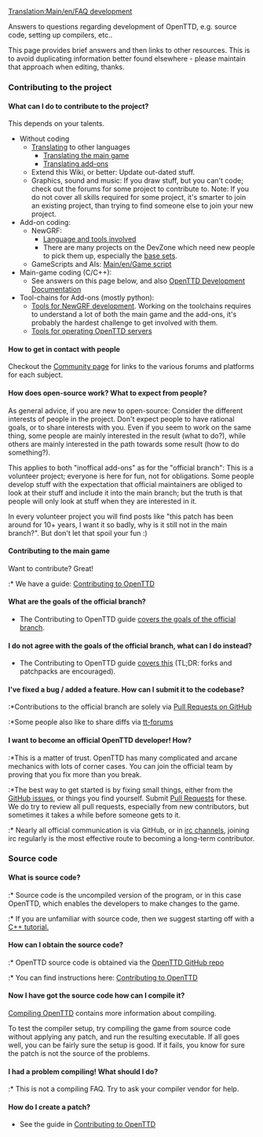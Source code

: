[[Translation:Main/en/FAQ development]]{{en/-}}{{en/FAQmenu}}

Answers to questions regarding development of OpenTTD, e.g. source code, setting up compilers, etc..

This page provides brief answers and then links to other resources.  This is to avoid duplicating information better found elsewhere - please maintain that approach when editing, thanks.

===Contributing to the project===
====What can I do to contribute to the project?====
This depends on your talents.
* Without coding
** [[Main/en/Internationalization|Translating]] to other languages
*** [https://translator.openttd.org Translating the main game]
*** [https://translator.openttdcoop.org Translating add-ons]
** Extend this Wiki, or better: Update out-dated stuff.
** Graphics, sound and music: If you draw stuff, but you can't code; check out the forums for some project to contribute to. Note: If you do not cover all skills required for some project, it's smarter to join an existing project, than trying to find someone else to join your new project.
* Add-on coding:
** NewGRF:
*** [[Main/en/NewGRF development tools|Language and tools involved]]
*** There are many projects on the DevZone which need new people to pick them up, especially the [https://dev.openttdcoop.org/projects/basedata base sets].
** GameScripts and AIs: [[Main/en/Game script]]
* Main-game coding (C/C++):
** See answers on this page below, and also [[Main/en/Development|OpenTTD Development Documentation]]
* Tool-chains for Add-ons (mostly python):
** [https://dev.openttdcoop.org/projects/grf-tools Tools for NewGRF development]. Working on the toolchains requires to understand a lot of both the main game and the add-ons, it's probably the hardest challenge to get involved with them.
** [https://dev.openttdcoop.org/projects/admintools Tools for operating OpenTTD servers]

====How to get in contact with people====
Checkout the [[Main/en/Community|Community page]] for links to the various forums and platforms for each subject.

====How does open-source work? What to expect from people?====
As general advice, if you are new to open-source: Consider the different interests of people in the project.
Don't expect people to have rational goals, or to share interests with you.
Even if you seem to work on the same thing, some people are mainly interested in the result (what to do?), while others are mainly
interested in the path towards some result (how to do something?).

This applies to both "inoffical add-ons" as for the "official branch":
This is a volunteer project; everyone is here for fun, not for obligations.
Some people develop stuff with the expectation that official maintainers are obliged to look at their stuff and include it
into the main branch; but the truth is that people will only look at stuff when they are interested in it.

In every volunteer project you will find posts like "this patch has been around for 10+ years, I want it so badly, why is it still not in the main branch?".
But don't let that spoil your fun :)

====Contributing to the main game====
Want to contribute?  Great!  

:* We have a guide: [https://github.com/OpenTTD/OpenTTD/blob/master/CONTRIBUTING.md Contributing to OpenTTD]

====What are the goals of the official branch?====

* The Contributing to OpenTTD guide [https://github.com/OpenTTD/OpenTTD/blob/master/CONTRIBUTING.md#project-goals covers the goals of the official branch].

====I do not agree with the goals of the official branch, what can I do instead?====

* The Contributing to OpenTTD guide [https://github.com/OpenTTD/OpenTTD/blob/master/CONTRIBUTING.md#i-do-not-agree-with-the-goals-of-the-offical-branch-what-can-i-do-instead covers this] (TL;DR: forks and patchpacks are encouraged).

====I've fixed a bug / added a feature. How can I submit it to the codebase?====
:*Contributions to the official branch are solely via [https://github.com/OpenTTD/OpenTTD/blob/master/CONTRIBUTING.md#pull-requests Pull Requests on GitHub]
:*Some people also like to share diffs via [http://www.tt-forums.net/viewforum.php?f=33 tt-forums]

====I want to become an official OpenTTD developer! How?====
:*This is a matter of trust. OpenTTD has many complicated and arcane mechanics with lots of corner cases. You can join the official team by proving that you fix more than you break.
:*The best way to get started is by fixing small things, either from the [https://github.com/OpenTTD/OpenTTD/issues GitHub issues], or things you find yourself.  Submit [https://github.com/OpenTTD/OpenTTD/blob/master/CONTRIBUTING.md#pull-requests Pull Requests] for these.  We do try to review all pull requests, especially from new contributors, but sometimes it takes a while before someone gets to it.
:* Nearly all official communication is via GitHub, or in [https://wiki.openttd.org/Irc irc channels], joining irc regularly is the most effective route to becoming a long-term contributor.

===Source code===
====What is source code?====
:* Source code is the uncompiled version of the program, or in this case OpenTTD, which enables the developers to make changes to the game.
:* If you are unfamiliar with source code, then we suggest starting off with a [http://www.google.com/search?q=C%2B%2B+tutorial C++ tutorial.]

====How can I obtain the source code?====
:* OpenTTD source code is obtained via the [https://github.com/OpenTTD/OpenTTD/ OpenTTD GitHub repo]
:* You can find instructions here: [https://github.com/OpenTTD/OpenTTD/blob/master/CONTRIBUTING.md#pull-requests Contributing to OpenTTD]

====Now I have got the source code how can I compile it?====

[[Category/en/Compiling OpenTTD|Compiling OpenTTD]] contains more information about compiling.

To test the compiler setup, try compiling the game from source code without applying any patch, and run the resulting executable. If all goes well, you can be fairly sure the setup is good.
If it fails, you know for sure the patch is not the source of the problems.

====I had a problem compiling! What should I do?====
:* This is not a compiling FAQ. Try to ask your compiler vendor for help.

====How do I create a patch?====

* See the guide in [https://github.com/OpenTTD/OpenTTD/blob/master/CONTRIBUTING.md#pull-requests Contributing to OpenTTD]